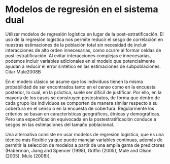 # Modelos de regresión en el sistema dual


Utilizar modelos de regresión logística en lugar de la post-estratificación. El uso de la regresión logística nos permite reducir el sesgo de correlación en nuestras estimaciones de la población total sin necesidad de incluir interacciones de alto orden innecesarias, como ocurre al formar celdas de post-estratificación. Al evitar interacciones complejas e innecesarias, podemos incluir variables adicionales en el modelo que potencialmente ayudan a reducir el error sintético en las estimaciones de subpoblaciones. Citar Mule2008B

En el modelo clásico se asume que los individuos tienen la misma probabilidad de ser encontrados tanto en el censo como en la encuesta posterior, lo cual, en la práctica, suele ser difícil de justificar. Por ello, en la mayoría de los casos se construyen postestratos, de forma que dentro de cada grupo los individuos se comporten de manera similar respecto a su cobertura en el censo o en la encuesta de cobertura. Regularmente los criterios se basan en características geográficos, étnicas y demográficas. Pero una especificación equivocada en la postestratificación conduce a sesgos en las estimaciones del tamaño poblacional.

Una alternativa consiste en usar modelos de regresión logística, que es una técnica más flexible ya que puede manejar variables continuas, además de permitir la selección de modelos a partir de una amplia gama de predictores (Haberman, Jiang and Spencer (1998), Griffin (2005), Mule and Olson (2005), Mule (2008)). 




